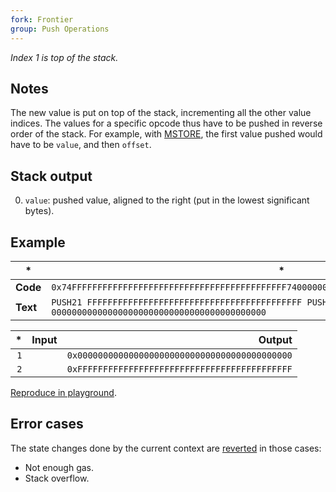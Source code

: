 ```yaml
---
fork: Frontier
group: Push Operations
---
```


*Index 1 is top of the stack.*

## Notes

The new value is put on top of the stack, incrementing all the other value indices. The values for a specific opcode thus have to be pushed in reverse order of the stack. For example, with [MSTORE](/#52), the first value pushed would have to be `value`, and then `offset`.

## Stack output

0. `value`: pushed value, aligned to the right (put in the lowest significant bytes).

## Example

| * | * |
|---|---|
| **Code** | `0x74FFFFFFFFFFFFFFFFFFFFFFFFFFFFFFFFFFFFFFFFFF74000000000000000000000000000000000000000000` |
| **Text** | `PUSH21 FFFFFFFFFFFFFFFFFFFFFFFFFFFFFFFFFFFFFFFFFF PUSH21 000000000000000000000000000000000000000000` |

| * | Input | Output |
|--:|------:|-------:|
| `1` | | `0x000000000000000000000000000000000000000000` |
| `2` | | `0xFFFFFFFFFFFFFFFFFFFFFFFFFFFFFFFFFFFFFFFFFF` |

[Reproduce in playground](/?unit=Wei&codeType=Mnemonic&code='zx~~~~~~~%5Cnz'~FFFFFFzPUSH21%200%01z~_).

## Error cases

The state changes done by the current context are [reverted](#FD) in those cases:
- Not enough gas.
- Stack overflow.
